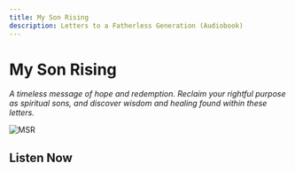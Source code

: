 ```yaml
---
title: My Son Rising
description: Letters to a Fatherless Generation (Audiobook)
---
```


# My Son Rising

*A timeless message of hope and redemption. Reclaim your rightful purpose as spiritual sons, and discover wisdom and healing found within these letters.*

![MSR](/images/msr_full.png)

## Listen Now


<div style={{ display: "flex", alignItems: "center", justifyContent: "flex-start" }}>
  <div style={{ textAlign: "left" }}>
    <AudioPlayer />
  </div>
</div>
